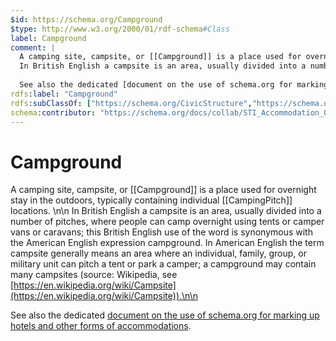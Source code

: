 ```yaml
---
$id: https://schema.org/Campground
$type: http://www.w3.org/2000/01/rdf-schema#Class
label: Campground
comment: |
  A camping site, campsite, or [[Campground]] is a place used for overnight stay in the outdoors, typically containing individual [[CampingPitch]] locations. \n\n
  In British English a campsite is an area, usually divided into a number of pitches, where people can camp overnight using tents or camper vans or caravans; this British English use of the word is synonymous with the American English expression campground. In American English the term campsite generally means an area where an individual, family, group, or military unit can pitch a tent or park a camper; a campground may contain many campsites (source: Wikipedia, see [https://en.wikipedia.org/wiki/Campsite](https://en.wikipedia.org/wiki/Campsite)).\n\n
  
  See also the dedicated [document on the use of schema.org for marking up hotels and other forms of accommodations](/docs/hotels.html).
rdfs:label: "Campground"
rdfs:subClassOf: ["https://schema.org/CivicStructure","https://schema.org/LodgingBusiness"]
schema:contributor: "https://schema.org/docs/collab/STI_Accommodation_Ontology"
---
```


# Campground

A camping site, campsite, or [[Campground]] is a place used for overnight stay in the outdoors, typically containing individual [[CampingPitch]] locations. \n\n
In British English a campsite is an area, usually divided into a number of pitches, where people can camp overnight using tents or camper vans or caravans; this British English use of the word is synonymous with the American English expression campground. In American English the term campsite generally means an area where an individual, family, group, or military unit can pitch a tent or park a camper; a campground may contain many campsites (source: Wikipedia, see [https://en.wikipedia.org/wiki/Campsite](https://en.wikipedia.org/wiki/Campsite)).\n\n

See also the dedicated [document on the use of schema.org for marking up hotels and other forms of accommodations](/docs/hotels.html).

